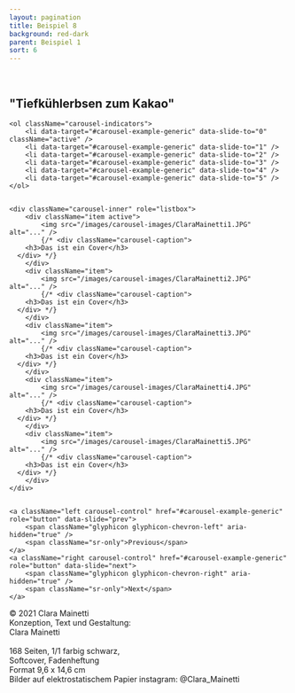 ```yaml
---
layout: pagination
title: Beispiel 8
background: red-dark
parent: Beispiel 1
sort: 6
---
```

<div className="flowing-text">
	<br />
	<h2>"Tiefkühlerbsen zum Kakao"</h2>
</div>

<div id="carousel-example-generic" className="carousel slide" data-ride="carousel">

	<ol className="carousel-indicators">
		<li data-target="#carousel-example-generic" data-slide-to="0" className="active" />
		<li data-target="#carousel-example-generic" data-slide-to="1" />
		<li data-target="#carousel-example-generic" data-slide-to="2" />
		<li data-target="#carousel-example-generic" data-slide-to="3" />
		<li data-target="#carousel-example-generic" data-slide-to="4" />
		<li data-target="#carousel-example-generic" data-slide-to="5" />
	</ol>


	<div className="carousel-inner" role="listbox">
		<div className="item active">
			<img src="/images/carousel-images/ClaraMainetti1.JPG" alt="..." />
			{/* <div className="carousel-caption">
        <h3>Das ist ein Cover</h3>
      </div> */}
		</div>
		<div className="item">
			<img src="/images/carousel-images/ClaraMainetti2.JPG" alt="..." />
			{/* <div className="carousel-caption">
        <h3>Das ist ein Cover</h3>
      </div> */}
		</div>
		<div className="item">
			<img src="/images/carousel-images/ClaraMainetti3.JPG" alt="..." />
			{/* <div className="carousel-caption">
        <h3>Das ist ein Cover</h3>
      </div> */}
		</div>
		<div className="item">
			<img src="/images/carousel-images/ClaraMainetti4.JPG" alt="..." />
			{/* <div className="carousel-caption">
        <h3>Das ist ein Cover</h3>
      </div> */}
		</div>
		<div className="item">
			<img src="/images/carousel-images/ClaraMainetti5.JPG" alt="..." />
			{/* <div className="carousel-caption">
        <h3>Das ist ein Cover</h3>
      </div> */}
		</div>
	</div>


	<a className="left carousel-control" href="#carousel-example-generic" role="button" data-slide="prev">
		<span className="glyphicon glyphicon-chevron-left" aria-hidden="true" />
		<span className="sr-only">Previous</span>
	</a>
	<a className="right carousel-control" href="#carousel-example-generic" role="button" data-slide="next">
		<span className="glyphicon glyphicon-chevron-right" aria-hidden="true" />
		<span className="sr-only">Next</span>
	</a>
</div>

<div className="flowing-text">
	© 2021 Clara Mainetti
	<br />Konzeption, Text und Gestaltung:
	<br />Clara Mainetti
	<br />
	<br />168 Seiten, 1/1 farbig schwarz,
	<br />Softcover, Fadenheftung
	<br />Format 9,6 x 14,6 cm
	<br />Bilder auf elektrostatischem Papier
	instagram: @Clara_Mainetti

</div>

